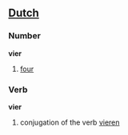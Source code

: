 ==[[Dutch]]==
===Number===
'''vier'''
#[[four]]

===Verb===
'''vier'''
#conjugation of the verb [[vieren]]